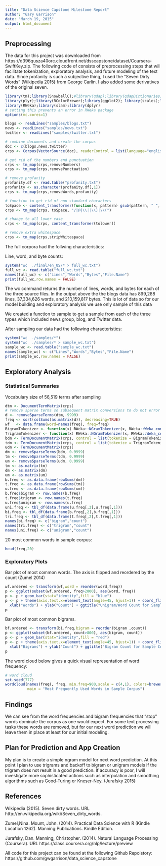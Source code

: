 ```yaml
---
title: "Data Science Capstone Milestone Report"
author: "Gary Garrison"
date: "March 19, 2015"
output: html_document
---
```


## Preprocessing

The data for this project was downloaded from https://d396qusza40orc.cloudfront.net/dsscapstone/dataset/Coursera-SwiftKey.zip. The following code of consists of preprocessing steps that will facilitate tokenization, exploratory analysis, and future modeling of the text data. Since profanity is such a subjective thing, I used the "Seven Dirty Words" (Wikipedia 2015) from George Carlin. I also added some derivatives of the original seven.

```r
library(tm);library(SnowballC);#library(qdap);library(qdapDictionaries);
library(plyr);library(RColorBrewer);library(ggplot2); library(scales);library(wordcloud)
library(RWeka);library(slam);library(dplyr)
# setting this prevents an error in RWeka package
options(mc.cores=1)
```

```r
blogs <- readLines("samples/blogs.txt")
news <- readLines("samples/news.txt")
twitter <- readLines("samples/twitter.txt")

# combine documents and create the corpus
doc <- c(blogs,news,twitter)
crps <- Corpus(VectorSource(doc), readerControl = list(language="english"))

# get rid of the numbers and punctuation
crps <- tm_map(crps,removeNumbers)
crps <- tm_map(crps,removePunctuation)

# remove profanity
profanity.df <- read.table("profanity.txt")
profanity <- as.character(profanity.df[,1])
crps <- tm_map(crps,removeWords,profanity)

# function to get rid of non standard characters
toSpace <- content_transformer(function(x, pattern) gsub(pattern, " ", x))
crps <- tm_map(crps, toSpace, "/|@|\\||\\)|\\(")

# change to all lower case
crps <- tm_map(crps, content_transformer(tolower))

# remove extra whitespace
crps <- tm_map(crps,stripWhitespace)
```

The full corpora had the follwing characteristics:

Line, word, and byte counts:
```r
system("wc  ./final/en_US/* > full_wc.txt")
full_wc <- read.table("full_wc.txt")
names(full_wc) <- c("Lines","Words","Bytes","File.Name")
print(full_wc,row.names = FALSE)
```
The wc command returns the number of lines, words, and bytes for each of the three source files. In the output above the the blogs data has 899,288 lines, 37,334,626 words, and 210,159,817 bytes. This is lot of data so for our model building and exploratory analysis we use only sample of this data

We created a function to sample to get a sample from each of the three types which included news group, blog, and Twitter data. 

After sampling our data had the following characteristics:
```r
system("wc  ./samples/*")
system("wc  ./samples/* > sample_wc.txt")
sample_wc <- read.table("sample_wc.txt")
names(sample_wc) <- c("Lines","Words","Bytes","File.Name")
print(sample_wc,row.names = FALSE)
```

## Exploratory Analysis

### Statistical Summaries
Vocabulary size of 56,519 terms after sampling
```r
dtm <- DocumentTermMatrix(crps)
# remove sparse terms so subsequent matrix conversions to do not error
d <- removeSparseTerms(dtm,.9999)
freq <- sort(colSums(as.matrix(d)), decreasing=TRUE)
wf   <- data.frame(word=names(freq), freq=freq)
BigramTokenizer <- function(x) RWeka::NGramTokenizer(x, RWeka::Weka_control(min = 2, max = 2))
TrigramTokenizer <- function(x) RWeka::NGramTokenizer(x, RWeka::Weka_control(min = 3, max = 3))
bdm <- TermDocumentMatrix(crps, control = list(tokenize = BigramTokenizer))
tdm <- TermDocumentMatrix(crps, control = list(tokenize = TrigramTokenizer))
udm <- TermDocumentMatrix(crps)
dm <- removeSparseTerms(bdm, 0.9999)
tm <- removeSparseTerms(tdm, 0.9999)
um <- removeSparseTerms(udm, 0.9999)
tm <- as.matrix(tm)
dm <- as.matrix(dm)
um <- as.matrix(um)
b.freq <- as.data.frame(rowSums(dm))
t.freq <- as.data.frame(rowSums(tm))
u.freq <- as.data.frame(rowSums(um))
b.freq$bigram <- row.names(b.freq)
t.freq$trigram <- row.names(t.freq)
u.freq$unigram <- row.names(u.freq)
uni.freq <- tbl_df(data.frame(u.freq[,2],u.freq[,1]))
bi.freq <- tbl_df(data.frame(b.freq[,2],b.freq[,1]))
tri.freq <- tbl_df(data.frame(t.freq[,2],t.freq[,1]))
names(bi.freq) <- c("bigram","count")
names(tri.freq) <- c("trigram","count")
names(uni.freq) <- c("unigram","count")
```
20 most common words in sample corpus:
```r
head(freq,20)
```


### Exploratory Plots
Bar plot of most common words. The axis is flipped and reordered by the count (Zumel 2014)
```r
wf.ordered <- transform(wf,word = reorder(word,freq))
p <- ggplot(subset(wf.ordered, freq>2000), aes(word, freq))
p <- p + geom_bar(stat="identity",fill = "blue")
p <- p + theme(axis.text.x=element_text(angle=45, hjust=1)) + coord_flip() +
  xlab("Words") + ylab("Count") + ggtitle("Unigram/Word Count for Sample Corpus")
p
```

Bar plot of most common bigrams. 
```r
bf.ordered <- transform(bi.freq,bigram = reorder(bigram ,count))
p <- ggplot(subset(bf.ordered, count>800), aes(bigram, count))
p <- p + geom_bar(stat="identity",fill = "red")
p <- p + theme(axis.text.x=element_text(angle=45, hjust=1)) + coord_flip() +
  xlab("Bigrams") + ylab("Count") + ggtitle("Bigram Count for Sample Corpus")
p
```


The word cloud below gives a quick visual representation of word frequency:
```r
# word cloud
set.seed(777)
wordcloud(names(freq), freq, min.freq=900,scale = c(4,1), colors=brewer.pal(6, "Dark2"),
          main = "Most Frequently Used Words in Sample Corpus")
```


## Findings
We can see from the word frequencies and bigram frequencies that "stop" words dominate the corpus as one would expect. For some text processing tasks these words are removed, but for our next word prediction we will leave them in place at least for our initial modeling.


## Plan for Prediction and App Creation
My plan is to create a simple ngram model for next word prediction. At this point I plan to use trigrams and backoff to bigram or unigram models if the trigram does not result in a good prediction. If accuracy is poor, I will investigate more sophisticated actions such as interpolation and smoothing algorithms such as Good-Turing or Kneser-Ney. (Jurafsky 2015)

## References

Wikipedia (2015). Seven dirty words. URL http://en.wikipedia.org/wiki/Seven_dirty_words.

Zumel,Nina. Mount, John. (2014). Practical Data Science with R (Kindle Location 1262). Manning Publications. Kindle Edition. 

Jurafsky, Dan. Manning, Christopher. (2014). Natural Language Processing (Coursera). URL https://class.coursera.org/nlp/lecture/preview
 
All code for this project can be found at the following Github Repoistory:
https://github.com/gwgarrison/data_science_capstone